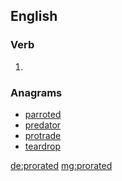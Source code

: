 ==English==

===Verb===
{{head|en}}

# {{en-past of|prorate}}

===Anagrams===
* [[parroted#English|parroted]]
* [[predator#English|predator]]
* [[protrade#English|protrade]]
* [[teardrop#English|teardrop]]

[[de:prorated]]
[[mg:prorated]]